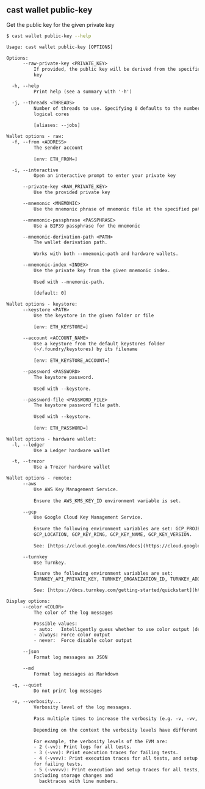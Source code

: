 ## cast wallet public-key

Get the public key for the given private key

```bash
$ cast wallet public-key --help
```

```txt
Usage: cast wallet public-key [OPTIONS]

Options:
      --raw-private-key <PRIVATE_KEY>
          If provided, the public key will be derived from the specified private
          key

  -h, --help
          Print help (see a summary with '-h')

  -j, --threads <THREADS>
          Number of threads to use. Specifying 0 defaults to the number of
          logical cores
          
          [aliases: --jobs]

Wallet options - raw:
  -f, --from <ADDRESS>
          The sender account
          
          [env: ETH_FROM=]

  -i, --interactive
          Open an interactive prompt to enter your private key

      --private-key <RAW_PRIVATE_KEY>
          Use the provided private key

      --mnemonic <MNEMONIC>
          Use the mnemonic phrase of mnemonic file at the specified path

      --mnemonic-passphrase <PASSPHRASE>
          Use a BIP39 passphrase for the mnemonic

      --mnemonic-derivation-path <PATH>
          The wallet derivation path.
          
          Works with both --mnemonic-path and hardware wallets.

      --mnemonic-index <INDEX>
          Use the private key from the given mnemonic index.
          
          Used with --mnemonic-path.
          
          [default: 0]

Wallet options - keystore:
      --keystore <PATH>
          Use the keystore in the given folder or file
          
          [env: ETH_KEYSTORE=]

      --account <ACCOUNT_NAME>
          Use a keystore from the default keystores folder
          (~/.foundry/keystores) by its filename
          
          [env: ETH_KEYSTORE_ACCOUNT=]

      --password <PASSWORD>
          The keystore password.
          
          Used with --keystore.

      --password-file <PASSWORD_FILE>
          The keystore password file path.
          
          Used with --keystore.
          
          [env: ETH_PASSWORD=]

Wallet options - hardware wallet:
  -l, --ledger
          Use a Ledger hardware wallet

  -t, --trezor
          Use a Trezor hardware wallet

Wallet options - remote:
      --aws
          Use AWS Key Management Service.
          
          Ensure the AWS_KMS_KEY_ID environment variable is set.

      --gcp
          Use Google Cloud Key Management Service.
          
          Ensure the following environment variables are set: GCP_PROJECT_ID,
          GCP_LOCATION, GCP_KEY_RING, GCP_KEY_NAME, GCP_KEY_VERSION.
          
          See: [https://cloud.google.com/kms/docs](https://cloud.google.com/kms/docs)

      --turnkey
          Use Turnkey.

          Ensure the following environment variables are set:
          TURNKEY_API_PRIVATE_KEY, TURNKEY_ORGANIZATION_ID, TURNKEY_ADDRESS.

          See: [https://docs.turnkey.com/getting-started/quickstart](https://docs.turnkey.com/getting-started/quickstart)

Display options:
      --color <COLOR>
          The color of the log messages

          Possible values:
          - auto:   Intelligently guess whether to use color output (default)
          - always: Force color output
          - never:  Force disable color output

      --json
          Format log messages as JSON

      --md
          Format log messages as Markdown

  -q, --quiet
          Do not print log messages

  -v, --verbosity...
          Verbosity level of the log messages.
          
          Pass multiple times to increase the verbosity (e.g. -v, -vv, -vvv).
          
          Depending on the context the verbosity levels have different meanings.
          
          For example, the verbosity levels of the EVM are:
          - 2 (-vv): Print logs for all tests.
          - 3 (-vvv): Print execution traces for failing tests.
          - 4 (-vvvv): Print execution traces for all tests, and setup traces
          for failing tests.
          - 5 (-vvvvv): Print execution and setup traces for all tests,
          including storage changes and
            backtraces with line numbers.
```